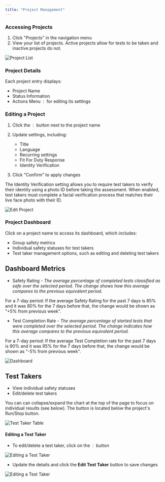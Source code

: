 ```yaml
---
title: "Project Management"
---
```


### Accessing Projects[​](#accessing-projects "Direct link to Accessing Projects")

1. Click "Projects" in the navigation menu
2. View your list of projects. Active projects allow for tests to be taken and inactive projects do not.

![Project List](/images/docs/Projects/assets/images/project-list-60f1382fa214f98596e3023d084f3ad5.png)

### Project Details[​](#project-details "Direct link to Project Details")

Each project entry displays:

* Project Name
* Status Information
* Actions Menu `⋮` for editing its settings

### Editing a Project[​](#editing-a-project "Direct link to Editing a Project")

1. Click the `⋮` button next to the project name

2. Update settings, including:

   * Title
   * Language
   * Recurring settings
   * Fit For Duty Response
   * Identity Verification

3. Click "Confirm" to apply changes

<Info>
  The Identity Verification setting allows you to require test takers to verify their identity using a photo ID before taking the assessment. When enabled, test takers must complete a facial verification process that matches their live face photo with their ID.
</Info>

![Edit Project](/images/docs/Projects/assets/images/fill-create-project-modal-7dfd995a2c3b7cadf50b881ff6507431.png)

### Project Dashboard[​](#project-dashboard "Direct link to Project Dashboard")

Click on a project name to access its dashboard, which includes:

* Group safety metrics
* Individual safety statuses for test takers
* Test taker management options, such as editing and deleting test takers

## Dashboard Metrics[​](#dashboard-metrics "Direct link to Dashboard Metrics")

* Safety Rating - *The average percentage of completed tests classified as safe over the selected period. The change shows how this average compares to the previous equivalent period.*

<Check>
  For a 7-day period: If the average Safety Rating for the past 7 days is 85% and it was 80% for the 7 days before that, the change would be shown as "+5% from previous week".
</Check>

* Test Completion Rate - *The average percentage of started tests that were completed over the selected period. The change indicates how this average compares to the previous equivalent period.*

<Check>
  For a 7-day period: If the average Test Completion rate for the past 7 days is 90% and it was 95% for the 7 days before that, the change would be shown as "-5% from previous week".
</Check>

![Dashboard](/images/docs/Projects/assets/images/dashboard-1367965865f8eeb64909ec13e3b69ece.png)

## Test Takers[​](#test-takers "Direct link to Test Takers")

* View individual safety statuses
* Edit/delete test takers

<Note>
  You can can collapse/expand the chart at the top of the page to focus on individual results (see below). The button is located below the project's Run/Stop button.
</Note>

![Test Taker Table](/images/docs/Projects/assets/images/test-taker-table-collapsed-dashboard-d1778bffb592f66f7d14601f0093bb30.png)

#### Editing a Test Taker[​](#editing-a-test-taker "Direct link to Editing a Test Taker")

* To edit/delete a test taker, click on the `⋮` button

![Editing a Test Taker](/images/docs/Projects/assets/images/test-taker-table-action-button-476bbb7315a24660c3638b0acd91cb4f.png)

* Update the details and click the **Edit Test Taker** button to save changes

![Editing a Test Taker](/images/docs/Projects/assets/images/edit-test-taker-def53fa5e54b3d726254ffebebfaccea.png)

